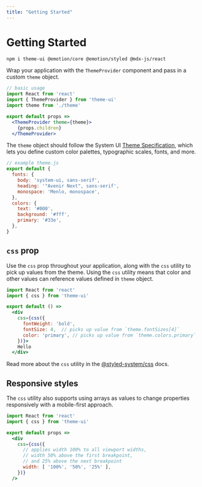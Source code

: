 ```yaml
---
title: "Getting Started"
---
```




# Getting Started

```sh
npm i theme-ui @emotion/core @emotion/styled @mdx-js/react
```

Wrap your application with the `ThemeProvider` component and pass in a custom `theme` object.

```jsx
// basic usage
import React from 'react'
import { ThemeProvider } from 'theme-ui'
import theme from './theme'

export default props =>
  <ThemeProvider theme={theme}>
    {props.children}
  </ThemeProvider>
```

The `theme` object should follow the System UI [Theme Specification][],
which lets you define custom color palettes, typographic scales, fonts, and more.

```js
// example theme.js
export default {
  fonts: {
    body: 'system-ui, sans-serif',
    heading: '"Avenir Next", sans-serif',
    monospace: 'Menlo, monospace',
  },
  colors: {
    text: '#000',
    background: '#fff',
    primary: '#33e',
  },
}
```

## `css` prop

Use the `css` prop throughout your application, along with the `css` utility to pick up values from the theme.
Using the `css` utility means that
color and other values can reference values defined in `theme` object.

```jsx
import React from 'react'
import { css } from 'theme-ui'

export default () =>
  <div
    css={css({
      fontWeight: 'bold',
      fontSize: 4,  // picks up value from `theme.fontSizes[4]`
      color: 'primary', // picks up value from `theme.colors.primary`
    })}>
    Hello
  </div>
```

Read more about the `css` utility in the [@styled-system/css](https://styled-system.com/css/) docs.

## Responsive styles

The `css` utility also supports using arrays as values to change properties responsively with a mobile-first approach.

```jsx
import React from 'react'
import { css } from 'theme-ui'

export default props =>
  <div
    css={css({
      // applies width 100% to all viewport widths,
      // width 50% above the first breakpoint,
      // and 25% above the next breakpoint
      width: [ '100%', '50%', '25%' ],
    })}
  />
```

[theme specification]: https://system-ui.com/theme
